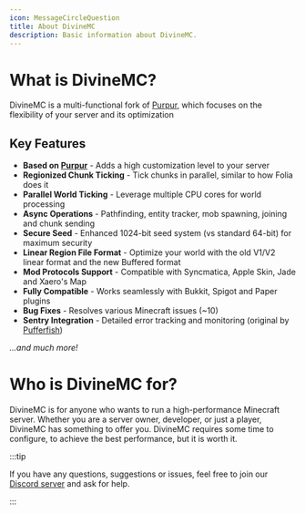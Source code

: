 ```yaml
---
icon: MessageCircleQuestion
title: About DivineMC
description: Basic information about DivineMC.
---
```


# What is DivineMC?
DivineMC is a multi-functional fork of [Purpur](https://github.com/PurpurMC/Purpur), which focuses on the flexibility of your server and its optimization

## Key Features
- **Based on [Purpur](https://github.com/PurpurMC/Purpur)** - Adds a high customization level to your server
- **Regionized Chunk Ticking** - Tick chunks in parallel, similar to how Folia does it
- **Parallel World Ticking** - Leverage multiple CPU cores for world processing
- **Async Operations** - Pathfinding, entity tracker, mob spawning, joining and chunk sending
- **Secure Seed** - Enhanced 1024-bit seed system (vs standard 64-bit) for maximum security 
- **Linear Region File Format** - Optimize your world with the old V1/V2 linear format and the new Buffered format
- **Mod Protocols Support** - Compatible with Syncmatica, Apple Skin, Jade and Xaero's Map
- **Fully Compatible** - Works seamlessly with Bukkit, Spigot and Paper plugins
- **Bug Fixes** - Resolves various Minecraft issues (~10)
- **Sentry Integration** - Detailed error tracking and monitoring (original by [Pufferfish](https://github.com/pufferfish-gg/Pufferfish))

*...and much more!*

# Who is DivineMC for?

DivineMC is for anyone who wants to run a high-performance Minecraft server. Whether you are a server owner, developer, or just a player, DivineMC has something to offer you.
DivineMC requires some time to configure, to achieve the best performance, but it is worth it.

:::tip

If you have any questions, suggestions or issues, feel free to join our [Discord server](https://discord.gg/qNyybSSPm5) and ask for help.

:::

